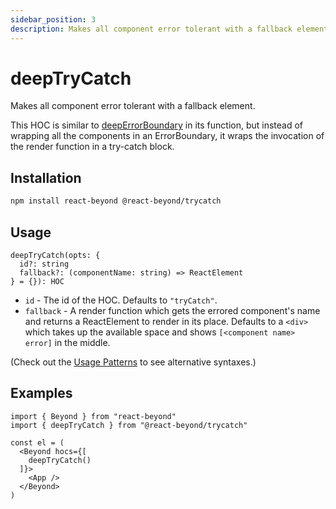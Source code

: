 ```yaml
---
sidebar_position: 3
description: Makes all component error tolerant with a fallback element.
---
```


# deepTryCatch

Makes all component error tolerant with a fallback element.

This HOC is similar to [deepErrorBoundary](/docs/gallery/error-boundary) in its function, but instead of wrapping all the components in an ErrorBoundary, it wraps the invocation of the render function in a try-catch block.

## Installation

```bash
npm install react-beyond @react-beyond/trycatch
```

## Usage

```
deepTryCatch(opts: {
  id?: string
  fallback?: (componentName: string) => ReactElement
} = {}): HOC
```

- `id` - The id of the HOC. Defaults to `"tryCatch"`.
- `fallback` - A render function which gets the errored component's name and returns a ReactElement to render in its place. Defaults to a `<div>` which takes up the available space and shows `[<component name> error]` in the middle.

(Check out the [Usage Patterns](/docs/guide/usage-patterns) to see alternative syntaxes.)

## Examples

```tsx
import { Beyond } from "react-beyond"
import { deepTryCatch } from "@react-beyond/trycatch"

const el = (
  <Beyond hocs={[
    deepTryCatch()
  ]}>
    <App />
  </Beyond>
)
```


